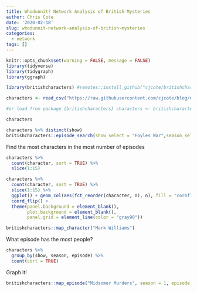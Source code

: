```yaml
---
title: Whodunnit? Network Analysis of British Mysteries
author: Chris Cote
date: '2020-02-18'
slug: whodunnit-network-analysis-of-british-mysteries
categories:
  - network
tags: []
---
```

```r
knitr::opts_chunk$set(warning = FALSE, message = FALSE)
library(tidyverse)
library(tidygraph)
library(ggraph)

library(britishcharacters) #remotes::install_github("cjcote/britishcharacters)
```

```r
characters <- read_csv("https://raw.githubusercontent.com/cjcote/blog/master/public/characters.csv")

#or load from package {britishcharacters} characters <- britishcharacters::characters

characters
```
```r
characters %>% distinct(show)
britishcharacters::episode_search(show_select = "Foyles War",season_select = 1, episode_select = 1)

```

Find the most characters in the most number of episodes
```r
characters %>% 
  count(character, sort = TRUE) %>% 
  slice(1:15)
```

```r
characters %>% 
  count(character, sort = TRUE) %>% 
  slice(1:15) %>% 
  ggplot() + geom_col(aes(fct_reorder(character, n), n), fill = "cornflowerblue")+
  coord_flip() +
  theme(panel.background = element_blank(),
        plot.background = element_blank(),
        panel.grid = element_line(color = "gray90"))
```

```r

britishcharacters::map_character("Mark Williams")

```


What episode has the most people?
```r
characters %>% 
  group_by(show, season, episode) %>% 
  count(sort = TRUE)
```

Graph it!
```r

britishcharacters::map_episode("Midsomer Murders", season = 1, episode_selected = 2)


```

